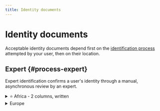 ```yaml
---
title: Identity documents
---
```


# Identity documents

Acceptable identity documents depend first on the [identification process](../../../topics/users/identifications/index.mdx) attempted by your user, then on their location.

## Expert {#process-expert}

Expert identification confirms a user's identity through a manual, asynchronous review by an expert.

<details>
  <summary>⭐ Africa - 2 columns, written</summary>
  <div>
    <p>✓ Passports are accepted for all countries in Africa.<br />☒ Drivers licenses and residence permits aren't accepted for any country in Africa.</p>
    <table>
    <tr>
        <th>Country</th>
        <th>Identity card</th>
        <th>Passport</th>
    </tr>
    <tr>
        <td>🇩🇿 Algeria</td>
        <td>✓ Identity card</td>
        <td>✓ Passport</td>
    </tr>
    <tr>
        <td>🇦🇴 Angola</td>
        <td></td>
        <td>✓ Passport</td>
    </tr>
    <tr>
        <td>🇧🇯 Benin</td>
        <td></td>
        <td>✓ Passport</td>
    </tr>
    <tr>
        <td>🇧🇼 Botswana</td>
        <td>✓ Identity card</td>
        <td>✓ Passport</td>
    </tr>
    <tr>
        <td>🇧🇫 Burkina Faso</td>
        <td>✓ Identity card</td>
        <td>✓ Passport</td>
    </tr>
    <tr>
        <td>🇧🇮 Burundi</td>
        <td></td>
        <td>✓ Passport</td>
    </tr>
    <tr>
        <td>🇨🇻 Cabo Verde</td>
        <td>✓ Identity card</td>
        <td>✓ Passport</td>
    </tr>
    <tr>
        <td>🇨🇲 Cameroon</td>
        <td>✓ Identity card</td>
        <td>✓ Passport</td>
    </tr>
    <tr>
        <td>🇨🇫 Central African Republic</td>
        <td></td>
        <td>✓ Passport</td>
    </tr>
    <tr>
        <td>🇹🇩 Chad</td>
        <td>✓ Identity card</td>
        <td>✓ Passport</td>
    </tr>
    <tr>
        <td>🇰🇲 Comoros</td>
        <td>✓ Identity card</td>
        <td>✓ Passport</td>
    </tr>
    <tr>
        <td>🇨🇬 Congo</td>
        <td></td>
        <td>✓ Passport</td>
    </tr>
    <tr>
        <td>🇨🇩 Congo, Democratic Republic of the</td>
        <td></td>
        <td>✓ Passport</td>
    </tr>
    <tr>
        <td>🇨🇮 Côte d'Ivoire</td>
        <td>✓ Identity card</td>
        <td>✓ Passport</td>
    </tr>
    <tr>
        <td>🇩🇯 Djibouti</td>
        <td></td>
        <td>✓ Passport</td>
    </tr>
    <tr>
        <td>🇪🇬 Egypt</td>
        <td>✓ Identity card</td>
        <td>✓ Passport</td>
    </tr>
    <tr>
        <td>🇬🇶 Equatorial Guinea</td>
        <td></td>
        <td>✓ Passport</td>
    </tr>
    <tr>
        <td>🇪🇷 Eritrea</td>
        <td>✓ Identity card</td>
        <td>✓ Passport</td>
    </tr>
    <tr>
        <td>🇸🇿 Eswatini</td>
        <td></td>
        <td>✓ Passport</td>
    </tr>
    <tr>
        <td>🇪🇹 Ethiopia</td>
        <td>✓ Identity card</td>
        <td>✓ Passport</td>
    </tr>
    <tr>
        <td>🇬🇦 Gabon</td>
        <td>✓ Identity card</td>
        <td>✓ Passport</td>
    </tr>
    <tr>
        <td>🇬🇲 Gambia</td>
        <td></td>
        <td>✓ Passport</td>
    </tr>
    <tr>
        <td>🇬🇭 Ghana</td>
        <td>✓ Identity card</td>
        <td>✓ Passport</td>
    </tr>
    <tr>
        <td>🇬🇳 Guinea</td>
        <td>✓ Identity card</td>
        <td>✓ Passport</td>
    </tr>
    <tr>
        <td>🇬🇼 Guinea-Bissau</td>
        <td>✓ Identity card</td>
        <td>✓ Passport</td>
    </tr>
    <tr>
        <td>🇰🇪 Kenya</td>
        <td>✓ Identity card</td>
        <td>✓ Passport</td>
    </tr>
    <tr>
        <td>🇱🇸 Lesotho</td>
        <td>✓ Identity card</td>
        <td>✓ Passport</td>
    </tr>
    <tr>
        <td>🇱🇾 Libya</td>
        <td></td>
        <td>✓ Passport</td>
    </tr>
    <tr>
        <td>🇲🇬 Madagascar</td>
        <td></td>
        <td>✓ Passport</td>
    </tr>
    <tr>
        <td>🇲🇼 Malawi</td>
        <td>✓ Identity card</td>
        <td>✓ Passport</td>
    </tr>
    <tr>
        <td>🇲🇱 Mali</td>
        <td></td>
        <td>✓ Passport</td>
    </tr>
    <tr>
        <td>🇲🇷 Mauritania</td>
        <td></td>
        <td>✓ Passport</td>
    </tr>
    <tr>
        <td>🇲🇺 Mauritius</td>
        <td>✓ Identity card</td>
        <td>✓ Passport</td>
    </tr>
    <tr>
        <td>🇲🇦 Morocco</td>
        <td>✓ Identity card</td>
        <td>✓ Passport</td>
    </tr>
    <tr>
        <td>🇲🇿 Mozambique</td>
        <td>✓ Identity card</td>
        <td>✓ Passport</td>
    </tr>
    <tr>
        <td>🇳🇦 Namibia</td>
        <td>✓ Identity card</td>
        <td>✓ Passport</td>
    </tr>
    <tr>
        <td>🇳🇪 Niger</td>
        <td></td>
        <td>✓ Passport</td>
    </tr>
    <tr>
        <td>🇳🇬 Nigeria</td>
        <td>✓ Identity card</td>
        <td>✓ Passport</td>
    </tr>
    <tr>
        <td>🇷🇼 Rwanda</td>
        <td>✓ Identity card</td>
        <td>✓ Passport</td>
    </tr>
    <tr>
        <td>🇸🇹 Sao Tome and Principe</td>
        <td></td>
        <td>✓ Passport</td>
    </tr>
    <tr>
        <td>🇸🇳 Senegal</td>
        <td>✓ Identity card</td>
        <td>✓ Passport</td>
    </tr>
    <tr>
        <td>🇸🇨 Seychelles</td>
        <td></td>
        <td>✓ Passport</td>
    </tr>
    <tr>
        <td>🇸🇱 Sierra Leone</td>
        <td>✓ Identity card</td>
        <td>✓ Passport</td>
    </tr>
    <tr>
        <td>🇸🇴 Somalia</td>
        <td>✓ Identity card</td>
        <td>✓ Passport</td>
    </tr>
    <tr>
        <td>🇿🇦 South Africa</td>
        <td>✓ Identity card</td>
        <td>✓ Passport</td>
    </tr>
    <tr>
        <td>🇸🇸 South Sudan</td>
        <td>✓ Identity card</td>
        <td>✓ Passport</td>
    </tr>
    <tr>
        <td>🇸🇩 Sudan</td>
        <td></td>
        <td>✓ Passport</td>
    </tr>
    <tr>
        <td>🇹🇿 Tanzania, United Republic of</td>
        <td></td>
        <td>✓ Passport</td>
    </tr>
    <tr>
        <td>🇹🇬 Togo</td>
        <td></td>
        <td>✓ Passport</td>
    </tr>
    <tr>
        <td>🇹🇳 Tunisia</td>
        <td></td>
        <td>✓ Passport</td>
    </tr>
    <tr>
        <td>🇺🇬 Uganda</td>
        <td></td>
        <td>✓ Passport</td>
    </tr>
    <tr>
        <td>🇿🇲 Zambia</td>
        <td></td>
        <td>✓ Passport</td>
    </tr>
    <tr>
        <td>🇿🇼 Zimbabwe</td>
        <td>✓ Identity card</td>
        <td>✓ Passport</td>
    </tr>
    </table>
  </div>
</details>  

<details>
  <summary>Europe</summary>
  <div>
    <p>✓ Passports are accepted for all countries in Africa.<br />☒ Drivers licenses and residence permits aren't accepted for any country in Africa.</p>
    <table>
    <tr>
        <th>Country</th>
        <th>Identity card</th>
        <th>Passport</th>
        <th>Drivers license</th>
        <th>Residence permit</th>
    </tr>
    <tr>
        <td>🇩🇿 Algeria</td>
        <td>**✓ Yes**</td>
        <td>**✓ Yes**</td>
        <td>☒ No</td>
        <td>☒ No</td>
    </tr>
    <tr>
        <td>🇦🇴 Angola</td>
        <td>☒ No</td>
        <td>**✓ Yes**</td>
        <td>☒ No</td>
        <td>☒ No</td>
    </tr>
    <tr>
        <td>🇧🇯 Benin</td>
        <td>☒ No</td>
        <td>**✓ Yes**</td>
        <td>☒ No</td>
        <td>☒ No</td>
    </tr>
    <tr>
        <td>🇧🇼 Botswana</td>
        <td>**✓ Yes**</td>
        <td>**✓ Yes**</td>
        <td>☒ No</td>
        <td>☒ No</td>
    </tr>
    <tr>
        <td>🇧🇫 Burkina Faso</td>
        <td>**✓ Yes**</td>
        <td>**✓ Yes**</td>
        <td>☒ No</td>
        <td>☒ No</td>
    </tr>
    <tr>
        <td>🇧🇮 Burundi</td>
        <td>☒ No</td>
        <td>**✓ Yes**</td>
        <td>☒ No</td>
        <td>☒ No</td>
    </tr>
    <tr>
        <td>🇨🇻 Cabo Verde</td>
        <td>**✓ Yes**</td>
        <td>**✓ Yes**</td>
        <td>☒ No</td>
        <td>☒ No</td>
    </tr>
    <tr>
        <td>🇨🇲 Cameroon</td>
        <td>**✓ Yes**</td>
        <td>**✓ Yes**</td>
        <td>☒ No</td>
        <td>☒ No</td>
    </tr>
    <tr>
        <td>🇨🇫 Central African Republic</td>
        <td>☒ No</td>
        <td>**✓ Yes**</td>
        <td>☒ No</td>
        <td>☒ No</td>
    </tr>
    <tr>
        <td>🇹🇩 Chad</td>
        <td>**✓ Yes**</td>
        <td>**✓ Yes**</td>
        <td>☒ No</td>
        <td>☒ No</td>
    </tr>
    <tr>
        <td>🇰🇲 Comoros</td>
        <td>**✓ Yes**</td>
        <td>**✓ Yes**</td>
        <td>☒ No</td>
        <td>☒ No</td>
    </tr>
    <tr>
        <td>🇨🇬 Congo</td>
        <td>☒ No</td>
        <td>**✓ Yes**</td>
        <td>☒ No</td>
        <td>☒ No</td>
    </tr>
    <tr>
        <td>🇨🇩 Congo, Democratic Republic of the</td>
        <td>☒ No</td>
        <td>**✓ Yes**</td>
        <td>☒ No</td>
        <td>☒ No</td>
    </tr>
    <tr>
        <td>🇨🇮 Côte d'Ivoire</td>
        <td>**✓ Yes**</td>
        <td>**✓ Yes**</td>
        <td>☒ No</td>
        <td>☒ No</td>
    </tr>
    <tr>
        <td>🇩🇯 Djibouti</td>
        <td>☒ No</td>
        <td>**✓ Yes**</td>
        <td>☒ No</td>
        <td>☒ No</td>
    </tr>
    <tr>
        <td>🇪🇬 Egypt</td>
        <td>**✓ Yes**</td>
        <td>**✓ Yes**</td>
        <td>☒ No</td>
        <td>☒ No</td>
    </tr>
    <tr>
        <td>🇬🇶 Equatorial Guinea</td>
        <td>☒ No</td>
        <td>**✓ Yes**</td>
        <td>☒ No</td>
        <td>☒ No</td>
    </tr>
    <tr>
        <td>🇪🇷 Eritrea</td>
        <td>**✓ Yes**</td>
        <td>**✓ Yes**</td>
        <td>☒ No</td>
        <td>☒ No</td>
    </tr>
    <tr>
        <td>🇸🇿 Eswatini</td>
        <td>☒ No</td>
        <td>**✓ Yes**</td>
        <td>☒ No</td>
        <td>☒ No</td>
    </tr>
    <tr>
        <td>🇪🇹 Ethiopia</td>
        <td>**✓ Yes**</td>
        <td>**✓ Yes**</td>
        <td>☒ No</td>
        <td>☒ No</td>
    </tr>
    <tr>
        <td>🇬🇦 Gabon</td>
        <td>**✓ Yes**</td>
        <td>**✓ Yes**</td>
        <td>☒ No</td>
        <td>☒ No</td>
    </tr>
    <tr>
        <td>🇬🇲 Gambia</td>
        <td>☒ No</td>
        <td>**✓ Yes**</td>
        <td>☒ No</td>
        <td>☒ No</td>
    </tr>
    <tr>
        <td>🇬🇭 Ghana</td>
        <td>**✓ Yes**</td>
        <td>**✓ Yes**</td>
        <td>☒ No</td>
        <td>☒ No</td>
    </tr>
    <tr>
        <td>🇬🇳 Guinea</td>
        <td>**✓ Yes**</td>
        <td>**✓ Yes**</td>
        <td>☒ No</td>
        <td>☒ No</td>
    </tr>
    <tr>
        <td>🇬🇼 Guinea-Bissau</td>
        <td>**✓ Yes**</td>
        <td>**✓ Yes**</td>
        <td>☒ No</td>
        <td>☒ No</td>
    </tr>
    <tr>
        <td>🇰🇪 Kenya</td>
        <td>**✓ Yes**</td>
        <td>**✓ Yes**</td>
        <td>☒ No</td>
        <td>☒ No</td>
    </tr>
    <tr>
        <td>🇱🇸 Lesotho</td>
        <td>**✓ Yes**</td>
        <td>**✓ Yes**</td>
        <td>☒ No</td>
        <td>☒ No</td>
    </tr>
    <tr>
        <td>🇱🇾 Libya</td>
        <td>☒ No</td>
        <td>**✓ Yes**</td>
        <td>☒ No</td>
        <td>☒ No</td>
    </tr>
    <tr>
        <td>🇲🇬 Madagascar</td>
        <td>☒ No</td>
        <td>**✓ Yes**</td>
        <td>☒ No</td>
        <td>☒ No</td>
    </tr>
    <tr>
        <td>🇲🇼 Malawi</td>
        <td>**✓ Yes**</td>
        <td>**✓ Yes**</td>
        <td>☒ No</td>
        <td>☒ No</td>
    </tr>
    <tr>
        <td>🇲🇱 Mali</td>
        <td>☒ No</td>
        <td>**✓ Yes**</td>
        <td>☒ No</td>
        <td>☒ No</td>
    </tr>
    <tr>
        <td>🇲🇷 Mauritania</td>
        <td>☒ No</td>
        <td>**✓ Yes**</td>
        <td>☒ No</td>
        <td>☒ No</td>
    </tr>
    <tr>
        <td>🇲🇺 Mauritius</td>
        <td>**✓ Yes**</td>
        <td>**✓ Yes**</td>
        <td>☒ No</td>
        <td>☒ No</td>
    </tr>
    <tr>
        <td>🇲🇦 Morocco</td>
        <td>**✓ Yes**</td>
        <td>**✓ Yes**</td>
        <td>☒ No</td>
        <td>☒ No</td>
    </tr>
    <tr>
        <td>🇲🇿 Mozambique</td>
        <td>**✓ Yes**</td>
        <td>**✓ Yes**</td>
        <td>☒ No</td>
        <td>☒ No</td>
    </tr>
    <tr>
        <td>🇳🇦 Namibia</td>
        <td>**✓ Yes**</td>
        <td>**✓ Yes**</td>
        <td>☒ No</td>
        <td>☒ No</td>
    </tr>
    <tr>
        <td>🇳🇪 Niger</td>
        <td>☒ No</td>
        <td>**✓ Yes**</td>
        <td>☒ No</td>
        <td>☒ No</td>
    </tr>
    <tr>
        <td>🇳🇬 Nigeria</td>
        <td>**✓ Yes**</td>
        <td>**✓ Yes**</td>
        <td>☒ No</td>
        <td>☒ No</td>
    </tr>
    <tr>
        <td>🇷🇼 Rwanda</td>
        <td>**✓ Yes**</td>
        <td>**✓ Yes**</td>
        <td>☒ No</td>
        <td>☒ No</td>
    </tr>
    <tr>
        <td>🇸🇹 Sao Tome and Principe</td>
        <td>☒ No</td>
        <td>**✓ Yes**</td>
        <td>☒ No</td>
        <td>☒ No</td>
    </tr>
    <tr>
        <td>🇸🇳 Senegal</td>
        <td>**✓ Yes**</td>
        <td>**✓ Yes**</td>
        <td>☒ No</td>
        <td>☒ No</td>
    </tr>
    <tr>
        <td>🇸🇨 Seychelles</td>
        <td>☒ No</td>
        <td>**✓ Yes**</td>
        <td>☒ No</td>
        <td>☒ No</td>
    </tr>
    <tr>
        <td>🇸🇱 Sierra Leone</td>
        <td>**✓ Yes**</td>
        <td>**✓ Yes**</td>
        <td>☒ No</td>
        <td>☒ No</td>
    </tr>
    <tr>
        <td>🇸🇴 Somalia</td>
        <td>**✓ Yes**</td>
        <td>**✓ Yes**</td>
        <td>☒ No</td>
        <td>☒ No</td>
    </tr>
    <tr>
        <td>🇿🇦 South Africa</td>
        <td>**✓ Yes**</td>
        <td>**✓ Yes**</td>
        <td>☒ No</td>
        <td>☒ No</td>
    </tr>
    <tr>
        <td>🇸🇸 South Sudan</td>
        <td>**✓ Yes**</td>
        <td>**✓ Yes**</td>
        <td>☒ No</td>
        <td>☒ No</td>
    </tr>
    <tr>
        <td>🇸🇩 Sudan</td>
        <td>☒ No</td>
        <td>**✓ Yes**</td>
        <td>☒ No</td>
        <td>☒ No</td>
    </tr>
    <tr>
        <td>🇹🇿 Tanzania, United Republic of</td>
        <td>☒ No</td>
        <td>**✓ Yes**</td>
        <td>☒ No</td>
        <td>☒ No</td>
    </tr>
    <tr>
        <td>🇹🇬 Togo</td>
        <td>☒ No</td>
        <td>**✓ Yes**</td>
        <td>☒ No</td>
        <td>☒ No</td>
    </tr>
    <tr>
        <td>🇹🇳 Tunisia</td>
        <td>☒ No</td>
        <td>**✓ Yes**</td>
        <td>☒ No</td>
        <td>☒ No</td>
    </tr>
    <tr>
        <td>🇺🇬 Uganda</td>
        <td>☒ No</td>
        <td>**✓ Yes**</td>
        <td>☒ No</td>
        <td>☒ No</td>
    </tr>
    <tr>
        <td>🇿🇲 Zambia</td>
        <td>☒ No</td>
        <td>**✓ Yes**</td>
        <td>☒ No</td>
        <td>☒ No</td>
    </tr>
    <tr>
        <td>🇿🇼 Zimbabwe</td>
        <td>**✓ Yes**</td>
        <td>**✓ Yes**</td>
        <td>☒ No</td>
        <td>☒ No</td>
    </tr>
    </table>
  </div>
</details>